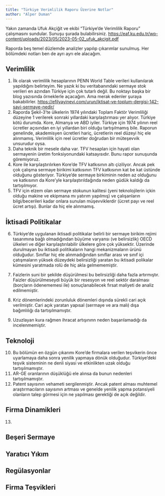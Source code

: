 ```yaml
---
title: "Türkiye Verimlilik Raporu Üzerine Notlar"
author: "Alper Duman"
---
```


Yakın zamanda Ufuk Akçiğit ve ekibi "Türkiye'de Verimlilik Raporu" çalışmasını sundular. Sunuşu şurada bulabilirsiniz. <https://eaf.ku.edu.tr/wp-content/uploads/2023/05/2023-05-02_ufuk_akcigit.pdf>

Raporda beş temel düzlemde analizler yapılıp çıkarımlar sunulmuş. Her bölümdeki notları ben de ayrı ayrı ele alacağım.

## Verimlilik

1.  İlk olarak verimlilik hesaplarının PENN World Table verileri kullanılarak yapıldığını belirteyim. Ne yazık ki bu veritabanındaki sermaye stok verileri en azından Türkiye için çok tutarlı değil. Bu noktayı başka bir blog yazısında örneklerle açacağım. Ama merak edenler şuraya bakabilirler. <https://efilyayinevi.com/urun/iktisat-ve-toplum-dergisi-142-sayi-sermaye-nedir/>
2.  Raporda Şekil-3'te ülkelerin 1974 yılındaki Toplam Faktör Verimliliği düzeyine 1 verilerek sonraki yıllardaki karşılaştırması yer alıyor. Türkiye kötü durumda. Kore, Almanya ve ABD iyiler. Türkiye için 1974 yılının reel ücretler açısından en iyi yıllardan biri olduğu tartışılmamış bile. Raporun genelinde, akademisyen ücretleri hariç, ücretlerin reel düzeyi hiç ele alınmamış. Verimlilik için reel ücretler doğrudan bir müteşevvik unsurudur oysa.
3.  Daha teknik bir mesele daha var. TFV hesapları için hayati olan sermayenin üretim fonksiyonundaki katsayısıdır. Bunu rapor sunuşunda göremiyoruz.
4.  Kore ile karşılaştırılırken Kore'de TFV katkısının altı çiziliyor. Ancak pek çok çalışma sermaye birikimi katkısının TFV katkısının kat be kat üstünde olduğunu gösteriyor. Türkiye'de sermaye birkiminin neden az olduğunu ve katkısının da Kore'yle karşılaştırıldağında neden güdük kaldığı da tartışılmıyor.
5.  TFV için elzem olan sermaye stokunun kalitesi (yeni teknolojilerin içkin olduğu makine ve ekipmana mı yatırım yapılmış) ve çalışanların bilgi/becerileri kadar onlara sunulan müşevviklerdir (ücret payı ve reel ücret artışı). Bunlar da hiç ele alınmamış.

## İktisadi Politikalar

6.  Türkiye'de uygulanan iktisadi politikalar belirli bir sermaye birikim rejimi tasarımına bağlı olmadığından büyüme varyansı (ve belirsizlik) OECD ülkeleri ve diğer karşılaştırılabilir ülkelere göre çok yüksektir. Üzerinde durulmayan bu iktisadi politikaların hangi mekanizmaların ürünü olduğudur. Sınıflar hiç ele alınmadığından sınıflar arası ve sınıf içi çatışmaların yüksek düzeydeki belirsizliği yaratan bu iktisadi polikalar kümesini yaratmada rolü de hiç akla gelmememiştir.

7.  Faizlerin suni bir şekilde düşürülmesi bu belirsizliği daha fazla artırmıştır. Faizler düşürülmeseydi büyük bir resesyon ve reel sektör daralması (borçların ödenememesi ile) sonuçlanabilecek fırsat maliyeti de analiz edilmemiştir.

8.  Kriz dönemlerindeki zorunluluk dönemleri dışında sürekli cari açık verilmiştir. Cari açık yaratan yapısal (sermaye ve ara malı) dışa bağımlılığı da tartışılmamıştır.

9.  Uzuzlayan kura rağmen ihracat artışınınn neden başarılamadığı da incelenmemiştir.

## Teknoloji

10. Bu bölümün en özgün çıkarımı Kore'de firmalara verilen teşvikerin önce uyarlamaya daha sonra yenilik yapmaya dönük olduğudur. Türkiye'deki teşvik sisteminin ne denli siyasi ve etkinlikten uzak olduğu tartışılmamıştır.
11. AR-GE oranlarının düşüklüğü ele alınsa da bunun nedenleri tartışılmamıştır.
12. Patent sayısının vehameti sergilenmiştir. Ancak patent alması muhtemel araştırmacıların sayısının artması ve genelde yenilik yapma potansiyeli olanların talep görmesi için ne yapılması gerektiği de açık değildir.

## Firma Dinamikleri

13. 

## Beşeri Sermaye

## Yaratıcı Yıkım

## Regülasyonlar

## Firma Teşvikleri
